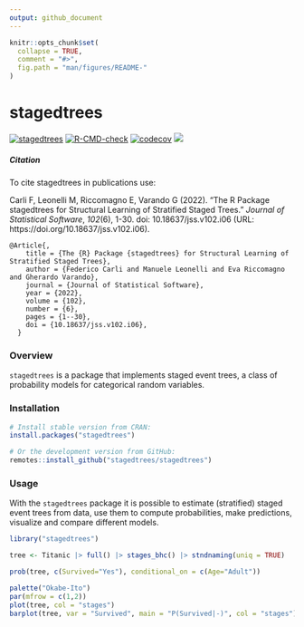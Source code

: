 ```yaml
---
output: github_document
---
```


<!-- README.md is generated from README.Rmd. Please edit that file -->

```r
knitr::opts_chunk$set(
  collapse = TRUE,
  comment = "#>",
  fig.path = "man/figures/README-"
)
```

# stagedtrees

[![stagedtrees](https://www.r-pkg.org/badges/version/stagedtrees)](https://cran.r-project.org/package=stagedtrees)
  [![R-CMD-check](https://github.com/stagedtrees/stagedtrees/workflows/R-CMD-check/badge.svg)](https://github.com/stagedtrees/stagedtrees/actions)
[![codecov](https://codecov.io/github/stagedtrees/stagedtrees/branch/main/graph/badge.svg?token=K76ZINC3IT)](https://app.codecov.io/github/stagedtrees/stagedtrees)
 [![](https://cranlogs.r-pkg.org/badges/stagedtrees)](https://cran.r-project.org/package=stagedtrees)

##### Citation

To cite stagedtrees in publications use:

Carli F, Leonelli M, Riccomagno E, Varando G (2022). “The R Package stagedtrees for
Structural Learning of Stratified Staged Trees.” _Journal of Statistical Software_,
*102*(6), 1-30. doi: 10.18637/jss.v102.i06 (URL:
https://doi.org/10.18637/jss.v102.i06).

```
@Article{,
    title = {The {R} Package {stagedtrees} for Structural Learning of Stratified Staged Trees},
    author = {Federico Carli and Manuele Leonelli and Eva Riccomagno and Gherardo Varando},
    journal = {Journal of Statistical Software},
    year = {2022},
    volume = {102},
    number = {6},
    pages = {1--30},
    doi = {10.18637/jss.v102.i06},
  }
```

### Overview 

`stagedtrees` is a package that implements staged event trees, a class of
probability models for categorical random variables.   

### Installation 
  
```r
# Install stable version from CRAN:
install.packages("stagedtrees")

# Or the development version from GitHub:
remotes::install_github("stagedtrees/stagedtrees")
```

### Usage

With the `stagedtrees` package it is possible to estimate (stratified) staged event trees from data, use them to compute probabilities, make predictions, visualize and compare different models. 

```r
library("stagedtrees")

tree <- Titanic |> full() |> stages_bhc() |> stndnaming(uniq = TRUE)

prob(tree, c(Survived="Yes"), conditional_on = c(Age="Adult"))

palette("Okabe-Ito")
par(mfrow = c(1,2))
plot(tree, col = "stages")
barplot(tree, var = "Survived", main = "P(Survived|-)", col = "stages")
```



